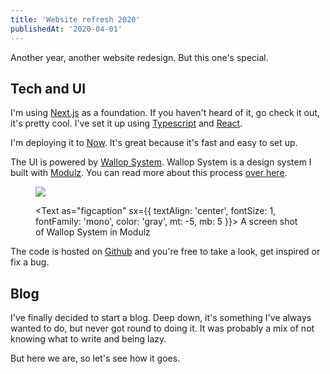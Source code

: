 ```yaml
---
title: 'Website refresh 2020'
publishedAt: '2020-04-01'
---
```



Another year, another website redesign. But this one's special.

## Tech and UI

I'm using [Next.js](https://nextjs.org/) as a foundation. If you haven't heard of it, go check it out, it's pretty cool. I've set it up using [Typescript](https://www.typescriptlang.org/) and [React](https://reactjs.org/).

I'm deploying it to [Now](https://zeit.co/). It's great because it's fast and easy to set up.

The UI is powered by [Wallop System](https://www.npmjs.com/package/@peduarte/wallop-system). Wallop System is a design system I built with [Modulz](https://modulz.app). You can read more about this process [over here](/blog/wallop-system-built-with-modulz).

<figure>

<img src={modulz} />

<Text as="figcaption" sx={{ textAlign: 'center', fontSize: 1, fontFamily: 'mono', color: 'gray', mt: -5, mb: 5 }}>
  A screen shot of Wallop System in Modulz
</Text>

</figure>

The code is hosted on [Github](https://github.com/peduarte/ped.ro) and you're free to take a look, get inspired or fix a bug.

## Blog

I've finally decided to start a blog. Deep down, it's something I've always wanted to do, but never got round to doing it. It was probably a mix of not knowing what to write and being lazy.

But here we are, so let's see how it goes.
